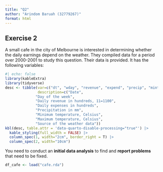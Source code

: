 ```yaml
---
title: "Q2"
author: "Arindom Baruah (32779267)"
format: html
---
```


## Exercise 2

A small cafe in the city of Melbourne is interested in determining whether the daily earnings depend on the weather. They compiled data for a period over 2000-2001 to study this question. Their data is provided. It has the following variables:

```r
#| echo: false
library(kableExtra)
library(tidyverse)
desc <- tibble(var=c("dt", "wday", "revenue", "expend", "precip", "mint", "maxt", "source"),
               description=c("Date", 
              "Day of the week",
              "Daily revenue in hundreds, 11=1100", 
              "Daily expenses in hundreds",
              "Precipitation in mm", 
              "Minimum temperature, Celsius",
              "Maximum temperature, Celsius",
              "Source of the weather data"))
kbl(desc, table.attr = 'data-quarto-disable-processing="true"') |> 
  kable_styling(full_width = FALSE) |>
  column_spec(1, width="2cm", border_right = T) |>
  column_spec(2, width="10cm")
```

You need to conduct an **initial data analysis** to find and **report problems** that need to be fixed.


```r
df_cafe <- load("cafe.rda")
```

